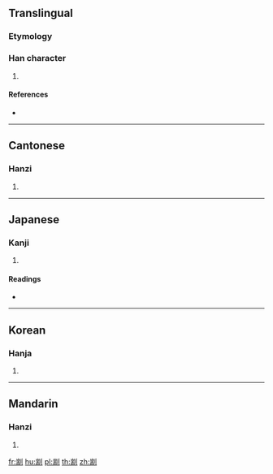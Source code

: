 {{character info/new}}
==Translingual==

===Etymology===
{{Han etym}}

===Han character===
{{Han char|rn=18|rad=刀|as=09|sn=11|four=22200|canj=UBLN|ids=⿰耑刂}}

# {{defn|Han|sort=刀09}}

====References====
* {{Han ref|kx=0142.170|dkj=02091|dj=0322.030|hdz=10348.070|uh=526C|ud=21100|bh=D46B|bd=54379}}

----

==Cantonese==

===Hanzi===
{{yue-hanzi|jyut=|y=dyun1}}

# {{defn|lang=yue|sort=刀09}}

----

==Japanese==

===Kanji===
{{ja-kanji|grade=|rs=刀09}}

# {{defn|lang=ja|sort=刀09}} <!-- line may be deleted if/when POS headers are added -->

====Readings====
* {{ja-readings|on=[[たん]] (tan), [[せん]] (sen), [[せい]] (sei)|kun=[[たつ]] (tatsu), [[さばく]] (sabaku)}}

----

==Korean==

===Hanja===
{{ko-hanja|hangeul=단|rv=dan|mr=tan}}

# {{defn|lang=ko|sort=刀09}}

----

==Mandarin==

===Hanzi===
{{cmn-hanzi|pin=[[duān]] ([[duan1]])|wg=tuan<sup>1</sup>}}

# {{defn|lang=cmn|sort=刀09}}

[[fr:剬]]
[[hu:剬]]
[[pl:剬]]
[[th:剬]]
[[zh:剬]]